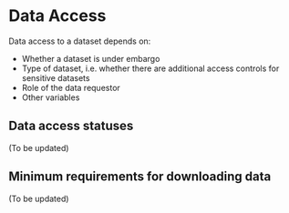 

# Data Access

Data access to a dataset depends on:
- Whether a dataset is under embargo
- Type of dataset, i.e. whether there are additional access controls for sensitive datasets
- Role of the data requestor
- Other variables 

## Data access statuses

(To be updated)

## Minimum requirements for downloading data

(To be updated)

